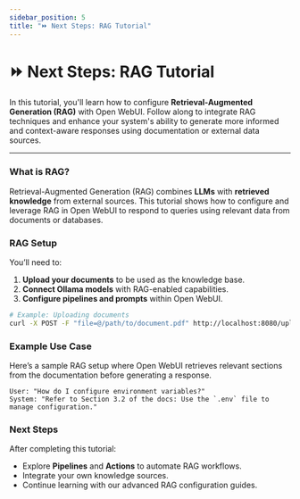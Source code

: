 ```yaml
---
sidebar_position: 5
title: "⏩ Next Steps: RAG Tutorial"
---
```



# ⏩ Next Steps: RAG Tutorial

In this tutorial, you'll learn how to configure **Retrieval-Augmented Generation (RAG)** with Open WebUI. Follow along to integrate RAG techniques and enhance your system's ability to generate more informed and context-aware responses using documentation or external data sources.

---

<Tabs>
<TabItem value="overview" label="Overview">

### What is RAG?

Retrieval-Augmented Generation (RAG) combines **LLMs** with **retrieved knowledge** from external sources. This tutorial shows how to configure and leverage RAG in Open WebUI to respond to queries using relevant data from documents or databases.

</TabItem>

<TabItem value="setup" label="Setup">

### RAG Setup

You’ll need to:
1. **Upload your documents** to be used as the knowledge base.
2. **Connect Ollama models** with RAG-enabled capabilities.
3. **Configure pipelines and prompts** within Open WebUI.

```bash
# Example: Uploading documents
curl -X POST -F "file=@/path/to/document.pdf" http://localhost:8080/upload
```

</TabItem>

<TabItem value="examples" label="Examples">

### Example Use Case

Here’s a sample RAG setup where Open WebUI retrieves relevant sections from the documentation before generating a response.

```text
User: "How do I configure environment variables?"
System: "Refer to Section 3.2 of the docs: Use the `.env` file to manage configuration."
```

</TabItem>

<TabItem value="next-steps" label="Next Steps">

### Next Steps

After completing this tutorial:
- Explore **Pipelines** and **Actions** to automate RAG workflows.
- Integrate your own knowledge sources.
- Continue learning with our advanced RAG configuration guides.

</TabItem>
</Tabs>

